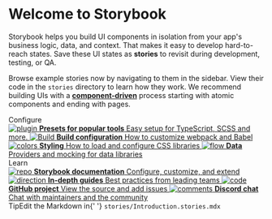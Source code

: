
<Meta title="Cat/Introduction" />

<style>
	{`
    .subheading {
      --mediumdark: '#999999';
      font-weight: 900;
      font-size: 13px;
      color: #999;
      letter-spacing: 6px;
      line-height: 24px;
      text-transform: uppercase;
      margin-bottom: 12px;
      margin-top: 40px;
    }

    .link-list {
      display: grid;
      grid-template-columns: 1fr;
      grid-template-rows: 1fr 1fr;
      row-gap: 10px;
    }

    @media (min-width: 620px) {
      .link-list {
        row-gap: 20px;
        column-gap: 20px;
        grid-template-columns: 1fr 1fr;
      }
    }

    @media all and (-ms-high-contrast:none) {
    .link-list {
        display: -ms-grid;
        -ms-grid-columns: 1fr 1fr;
        -ms-grid-rows: 1fr 1fr;
      }
    }

    .link-item {
      display: block;
      padding: 20px 30px 20px 15px;
      border: 1px solid #00000010;
      border-radius: 5px;
      transition: background 150ms ease-out, border 150ms ease-out, transform 150ms ease-out;
      color: #333333;
      display: flex;
      align-items: flex-start;
    }

    .link-item:hover {
      border-color: #1EA7FD50;
      transform: translate3d(0, -3px, 0);
      box-shadow: rgba(0, 0, 0, 0.08) 0 3px 10px 0;
    }

    .link-item:active {
      border-color: #1EA7FD;
      transform: translate3d(0, 0, 0);
    }

    .link-item strong {
      font-weight: 700;
      display: block;
      margin-bottom: 2px;
    }

    .link-item img {
      height: 40px;
      width: 40px;
      margin-right: 15px;
      flex: none;
    }

    .link-item span {
      font-size: 14px;
      line-height: 20px;
    }

    .tip {
      display: inline-block;
      border-radius: 1em;
      font-size: 11px;
      line-height: 12px;
      font-weight: 700;
      background: #E7FDD8;
      color: #66BF3C;
      padding: 4px 12px;
      margin-right: 10px;
      vertical-align: top;
    }

    .tip-wrapper {
      font-size: 13px;
      line-height: 20px;
      margin-top: 40px;
      margin-bottom: 40px;
    }

    .tip-wrapper code {
      font-size: 12px;
      display: inline-block;
    }
  `}
</style>

# Welcome to Storybook

Storybook helps you build UI components in isolation from your app's business logic, data, and context.
That makes it easy to develop hard-to-reach states. Save these UI states as **stories** to revisit during development, testing, or QA.

Browse example stories now by navigating to them in the sidebar.
View their code in the `stories` directory to learn how they work.
We recommend building UIs with a [**component-driven**](https://componentdriven.org) process starting with atomic components and ending with pages.

<div className="subheading">Configure</div>

<div className="link-list">
	<a
		className="link-item"
		href="https://storybook.js.org/docs/react/addons/addon-types"
		target="_blank"
	>
		<img src={Plugin} alt="plugin" />
		<span>
			<strong>Presets for popular tools</strong>
			Easy setup for TypeScript, SCSS and more.
		</span>
	</a>
	<a
		className="link-item"
		href="https://storybook.js.org/docs/react/configure/webpack"
		target="_blank"
	>
		<img src={StackAlt} alt="Build" />
		<span>
			<strong>Build configuration</strong>
			How to customize webpack and Babel
		</span>
	</a>
	<a
		className="link-item"
		href="https://storybook.js.org/docs/react/configure/styling-and-css"
		target="_blank"
	>
		<img src={Colors} alt="colors" />
		<span>
			<strong>Styling</strong>
			How to load and configure CSS libraries
		</span>
	</a>
	<a
		className="link-item"
		href="https://storybook.js.org/docs/react/get-started/setup#configure-storybook-for-your-stack"
		target="_blank"
	>
		<img src={Flow} alt="flow" />
		<span>
			<strong>Data</strong>
			Providers and mocking for data libraries
		</span>
	</a>
</div>

<div className="subheading">Learn</div>

<div className="link-list">
	<a
		className="link-item"
		href="https://storybook.js.org/docs"
		target="_blank"
	>
		<img src={Repo} alt="repo" />
		<span>
			<strong>Storybook documentation</strong>
			Configure, customize, and extend
		</span>
	</a>
	<a
		className="link-item"
		href="https://storybook.js.org/tutorials/"
		target="_blank"
	>
		<img src={Direction} alt="direction" />
		<span>
			<strong>In-depth guides</strong>
			Best practices from leading teams
		</span>
	</a>
	<a
		className="link-item"
		href="https://github.com/storybookjs/storybook"
		target="_blank"
	>
		<img src={Code} alt="code" />
		<span>
			<strong>GitHub project</strong>
			View the source and add issues
		</span>
	</a>
	<a
		className="link-item"
		href="https://discord.gg/storybook"
		target="_blank"
	>
		<img src={Comments} alt="comments" />
		<span>
			<strong>Discord chat</strong>
			Chat with maintainers and the community
		</span>
	</a>
</div>

<div className="tip-wrapper">
	<span className="tip">Tip</span>Edit the Markdown in{' '}
	<code>stories/Introduction.stories.mdx</code>
</div>
